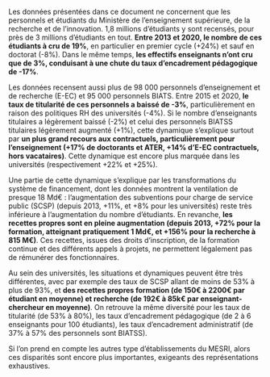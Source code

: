 
Les données présentées dans ce document ne concernent que les personnels et étudiants du Ministère de l'enseignement supérieure, de la recherche et de l'innovation. 1,8 millions d'étudiants y sont recensés, pour près de 3 millions 
d'étudiants en tout. __Entre 2013 et 2020, le nombre de ces étudiants à cru de 19%__, en particulier en premier cycle (+24%) et sauf en doctorat (-8%). Dans le même temps, __les effectifs enseignants n'ont cru que de 3%, conduisant à une chute du taux d'encadrement pédagogique de -17%__. 

Les données recensent aussi plus de 98 000 personnels d'enseignement et de recherche (E-EC) et 95 000 personnels BIATS. 
Entre 2015 et 2020, __le taux de titularité de ces personnels a baissé de -3%__, particulièrement en raison des politiques RH des universités (-4%). Si le nombre d'enseignants titulaires a légèrement baissé (-2%) et celui des personnels BIATSS titulaires légèrement augmenté (+1%), cette dynamique s'explique surtout par __un plus grand recours aux contractuels, particulièrement pour l'enseignement (+17% de doctorants et ATER, +14% d'E-EC contractuels, hors vacataires)__. 
Cette dynamique est encore plus marquée dans les universités (respectivement +22% et +25%).

Une partie de cette dynamique s'explique par les transformations du système de financement, dont les données montrent la ventilation de presque 18 Md€ : l'augmentation des subventions pour charge de service public (SCSP) (depuis 2013, +11%, et +8% pour les universités) reste très inférieure à l'augmentation du nombre d'étudiants. En revanche, __les recettes propres sont en pleine augmentation (depuis 2013, +72% pour la formation, atteignant pratiquement 1 Md€, et +156% pour la recherche à 815 M€)__. Ces recettes, issues des droits d'inscription, de la formation continue et des différents appels à projets, ne permettent légalement pas de rémunérer des fonctionnaires.

Au sein des universités, les situations et dynamiques peuvent être très différentes, avec par exemple des taux de SCSP allant de moins de 53% à plus de 93%, et __des recettes propres formation (de 150€ à 2200€ par étudiant en moyenne) et recherche (de 192€ à 85k€ par enseignant-chercheur en moyenne)__. On retrouve la même diversité pour les taux de titularité (de 53% à 80%), les taux d'encadrement pédagogique (de 2 à 6 enseignants pour 100 étudiants), les taux d'encadrement administratif (de 37% à 57% des personnels sont BIATSS).

Si l'on prend en compte les autres type d'établissements du MESRI, alors ces disparités sont encore plus importantes, exigeants des représentations exhaustives.